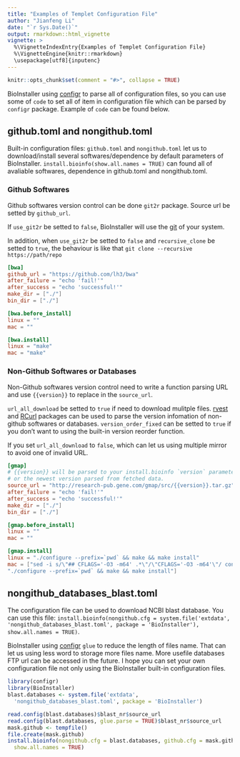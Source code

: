 ```yaml
---
title: "Examples of Templet Configuration File"
author: "Jianfeng Li"
date: "`r Sys.Date()`"
output: rmarkdown::html_vignette
vignette: >
  %\VignetteIndexEntry{Examples of Templet Configuration File}
  %\VignetteEngine{knitr::rmarkdown}
  \usepackage[utf8]{inputenc}
---
```


```r
knitr::opts_chunk$set(comment = "#>", collapse = TRUE)
```

BioInstaller using [configr](https://github.com/Miachol/configr) to parse all of configuration files, so you can use some of `code` to set all of item in configuration file which can be parsed by `configr` package. Example of `code` can be found below.

## github.toml and nongithub.toml

Built-in configuration files: `github.toml` and `nongithub.toml` let us to download/install several softwares/dependence by default parameters of BioInstaller. `install.bioinfo(show.all.names = TRUE)` can found all of avaliable softwares, dependence in github.toml and nongithub.toml.

### Github Softwares
Github softwares version control can be done `git2r` package. Source url be setted by `github_url`.

If `use_git2r` be setted to `false`, BioInstaller will use the [git](https://en.wikipedia.org/wiki/Git) of your system.

In addition, when `use_git2r` be setted to `false` and `recursive_clone` be setted to `true`, the behaviour is like that `git clone --recursive https://path/repo`

```toml
[bwa]
github_url = "https://github.com/lh3/bwa"
after_failure = "echo 'fail!'"
after_success = "echo 'successful!'"
make_dir = ["./"]
bin_dir = ["./"]

[bwa.before_install]
linux = ""
mac = ""

[bwa.install]
linux = "make"
mac = "make"
```

### Non-Github Softwares or Databases

Non-Github softwares version control need to write a function parsing URL and use `{{version}}` to replace in the `source_url`.

`url_all_download` be setted to `true` if need to download mulitple files. [rvest](https://cran.r-project.org/package=rvest) and [RCurl](https://cran.r-project.org/package=RCurl) packages can be used to parse the version infomation of non-github softwares or databases.
`version_order_fixed` can be setted to `true` if you don't want to using the built-in version reorder function.

If you set `url_all_download` to `false`, which can let us using multiple mirror to avoid one of invalid URL.

```toml
[gmap]
# {{version}} will be parsed to your install.bioinfo `version` parameter
# or the newest version parsed from fetched data.
source_url = "http://research-pub.gene.com/gmap/src/{{version}}.tar.gz"
after_failure = "echo 'fail!'"
after_success = "echo 'successful!'"
make_dir = ["./"]
bin_dir = ["./"]

[gmap.before_install]
linux = ""
mac = ""

[gmap.install]
linux = "./configure --prefix=`pwd` && make && make install"
mac = ["sed -i s/\"## CFLAGS='-O3 -m64' .*\"/\"CFLAGS='-O3 -m64'\"/ config.site",
"./configure --prefix=`pwd` && make && make install"]
```

## nongithub_databases_blast.toml

The configuration file can be used to download NCBI blast database. You can use this file: `install.bioinfo(nongithub.cfg = system.file('extdata', 'nongithub_databases_blast.toml', package = 'BioInstaller'), show.all.names = TRUE)`.

BioInstaller using [configr](https://github.com/Miachol/configr) `glue` to reduce the length of files name. That can let us using less word to storage more files name. More usefile databases FTP url can be accessed in the future. I hope you can set your own configuration file not only using the BioInstaller built-in configuration files.

```r
library(configr)
library(BioInstaller)
blast.databases <- system.file('extdata', 
  'nongithub_databases_blast.toml', package = 'BioInstaller')

read.config(blast.databases)$blast_nr$source_url
read.config(blast.databases, glue.parse = TRUE)$blast_nr$source_url
mask.github <- tempfile()
file.create(mask.github)
install.bioinfo(nongithub.cfg = blast.databases, github.cfg = mask.github,
  show.all.names = TRUE)
```
